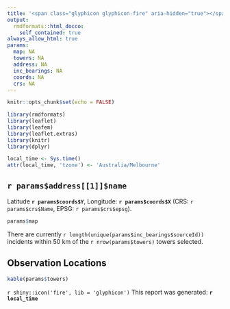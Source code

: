 ```yaml
---
title: '<span class="glyphicon glyphicon-fire" aria-hidden="true"></span> &nbsp;&nbsp; Smoke Located'
output: 
  rmdformats::html_docco:
    self_contained: true
always_allow_html: true
params:
  map: NA
  towers: NA
  address: NA
  inc_bearings: NA
  coords: NA
  crs: NA
---
```


```r
knitr::opts_chunk$set(echo = FALSE)

library(rmdformats)
library(leaflet)
library(leafem)
library(leaflet.extras)
library(knitr)
library(dplyr)

local_time <- Sys.time()
attr(local_time, 'tzone') <- 'Australia/Melbourne'
```

<STYLE>
.page {
  background: rgb(180,17,30);
  background: linear-gradient(180deg, rgba(180,17,30,1) 5%, rgba(248,251,251,1) 55%);
}
</STYLE>

## `r params$address[[1]]$name`

Latitude __`r params$coords$Y`__, Longitude: __`r params$coords$X`__ (CRS: `r params$crs$Name`, EPSG: `r params$crs$epsg`). 



```r
params$map
```

There are currently `r length(unique(params$inc_bearings$sourceId))` incidents within 50 km of the `r nrow(params$towers)` towers selected.

## Observation Locations

```r
kable(params$towers)
```


`r shiny::icon('fire', lib = 'glyphicon')` This report was generated: __`r local_time`__
